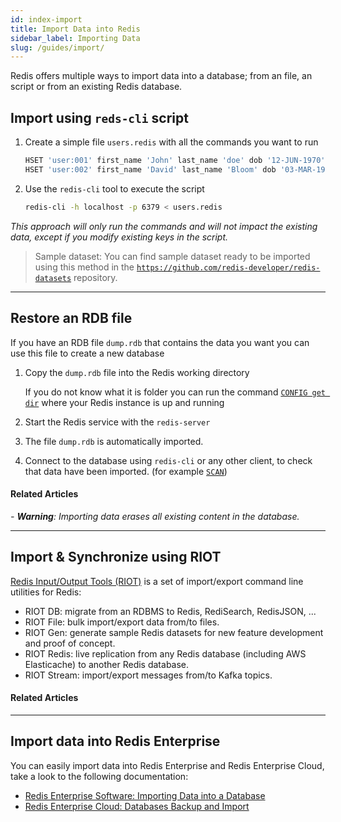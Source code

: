 ```yaml
---
id: index-import
title: Import Data into Redis
sidebar_label: Importing Data
slug: /guides/import/
---
```



Redis offers multiple ways to import data into a database; from an file, an script or from an existing Redis database.

## Import using `reds-cli` script

1. Create a simple file `users.redis` with all the commands you want to run

   ```bash
   HSET 'user:001' first_name 'John' last_name 'doe' dob '12-JUN-1970'
   HSET 'user:002' first_name 'David' last_name 'Bloom' dob '03-MAR-1981'
   ```

2. Use the `redis-cli` tool to execute the script

   ```bash
   redis-cli -h localhost -p 6379 < users.redis
   ```

_This approach will only run the commands and will not impact the existing data, except if you modify existing keys in the script._

> Sample dataset: You can find sample dataset ready to be imported using this method in the [`https://github.com/redis-developer/redis-datasets`](https://github.com/redis-developer/redis-datasets) repository.

---

## Restore an RDB file

If you have an RDB file `dump.rdb` that contains the data you want you can use this file to create a new database

1. Copy the `dump.rdb` file into the Redis working directory

   If you do not know what it is folder you can run the command [`CONFIG get dir`](https://redis.io/commands/config-get) where your Redis instance is up and running

2. Start the Redis service with the `redis-server`
3. The file `dump.rdb` is automatically imported.
4. Connect to the database using `redis-cli` or any other client, to check that data have been imported. (for example [`SCAN`](https://redis.io/commands/SCAN))

#### Related Articles

<div class="row">
  <div class="col">
    <RedisCard
      title="Redis Persistence"
      page="https://redis.io/topics/persistence"
    />
  </div>
  <div class="col"></div>
</div>

_- **Warning**: Importing data erases all existing content in the database._

---

## Import & Synchronize using RIOT

[Redis Input/Output Tools (RIOT)](https://github.com/redis-developer/riot) is a set of import/export command line utilities for Redis:

- RIOT DB: migrate from an RDBMS to Redis, RediSearch, RedisJSON, ...
- RIOT File: bulk import/export data from/to files.
- RIOT Gen: generate sample Redis datasets for new feature development and proof of concept.
- RIOT Redis: live replication from any Redis database (including AWS Elasticache) to another Redis database.
- RIOT Stream: import/export messages from/to Kafka topics.

#### Related Articles

<div class="row">
  <div class="col">
    <RedisCard
      title="Online Database Migration from Amazon ElastiCache to Redis Enterprise Cloud using RIOT"
      page="/guides/import/database-migration-aws-elasticache-redis-enterprise-cloud"
    />
  </div>
</div>

---

## Import data into Redis Enterprise

You can easily import data into Redis Enterprise and Redis Enterprise Cloud, take a look to the following documentation:

- [Redis Enterprise Software: Importing Data into a Database](https://docs.redis.com/latest/rs/administering/import-export/importing-data/)
- [Redis Enterprise Cloud: Databases Backup and Import](https://docs.redis.com/latest/rc/api/examples/back-up-and-import-data/)
